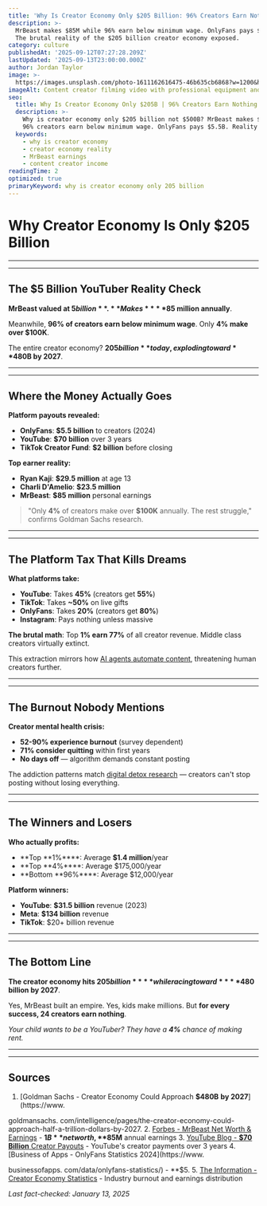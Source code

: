 ```yaml
---
title: 'Why Is Creator Economy Only $205 Billion: 96% Creators Earn Nothing'
description: >-
  MrBeast makes $85M while 96% earn below minimum wage. OnlyFans pays $5.5B. 
  The brutal reality of the $205 billion creator economy exposed.
category: culture
publishedAt: '2025-09-12T07:27:28.209Z'
lastUpdated: '2025-09-13T23:00:00.000Z'
author: Jordan Taylor
image: >-
  https://images.unsplash.com/photo-1611162616475-46b635cb6868?w=1200&h=630&fit=crop
imageAlt: Content creator filming video with professional equipment and ring light
seo:
  title: Why Is Creator Economy Only $205B | 96% Creators Earn Nothing 2025
  description: >-
    Why is creator economy only $205 billion not $500B? MrBeast makes $85M but 
    96% creators earn below minimum wage. OnlyFans pays $5.5B. Reality exposed.
  keywords:
    - why is creator economy
    - creator economy reality
    - MrBeast earnings
    - content creator income
readingTime: 2
optimized: true
primaryKeyword: why is creator economy only 205 billion
---
```


# Why Creator Economy Is Only **$205 Billion**


---


---


## The **$5 Billion** YouTuber Reality Check

**MrBeast valued at **$5 billion**.** Makes ****$85 million** annually**.

Meanwhile, ****96%** of creators earn below minimum wage**.  Only ****4%** make over **$100K****.

The entire creator economy?  ****$205 billion** today, exploding toward **$480B** **by 2027****.


---


---


## Where the Money Actually Goes

**Platform payouts revealed:**
- **OnlyFans**: **$5.5 billion** to creators (2024)
- **YouTube**: **$70 billion** over 3 years
- **TikTok Creator Fund**: **$2 billion** before closing


**Top earner reality:**
- **Ryan Kaji**: **$29.5 million** at age 13
- **Charli D'Amelio**: **$23.5 million** 
- **MrBeast**: **$85 million** personal earnings


> 

> "Only **4%** of creators make over **$100K** annually. The rest struggle,"
 confirms Goldman Sachs research.


---


---


## The Platform Tax That Kills Dreams

**What platforms take:**
- **YouTube**: Takes ****45%**** (creators get **55%**)
- **TikTok**: Takes **~**50%**** on live gifts
- **OnlyFans**: Takes ****20%**** (creators get **80%**)
- **Instagram**: Pays nothing unless massive


**The brutal math**: Top ****1%** earn **77%**** of all creator revenue. Middle class creators virtually extinct.

This extraction mirrors how [AI agents automate content](/technology/ai-agents-revolution-13-billion-market-taking-over-2025), threatening human creators further.


---


---


## The Burnout Nobody Mentions

**Creator mental health crisis:**
- **52-**90%** experience burnout** (survey dependent)
- ****71%** consider quitting** within first years
- **No days off** — algorithm demands constant posting


The addiction patterns match [digital detox research](/psychology/digital-detox-improves-mental-health) — creators can't stop posting without losing everything.


---


---


## The Winners and Losers

**Who actually profits:**
- **Top **1%****: Average **$1.4 million**/year
- **Top **4%****: Average $175,000/year
- **Bottom **96%****: Average $12,000/year


**Platform winners:**
- **YouTube**: **$31.5 billion** revenue (2023)
- **Meta**: **$134 billion** revenue
- **TikTok**: $20+ billion revenue


---


---


## The Bottom Line

**The creator economy hits **$205 billion**** while racing toward ****$480 billion** **by 2027****.

Yes, MrBeast built an empire. Yes, kids make millions. But **for every success, 24 creators earn nothing**.

*Your child wants to be a YouTuber? They have a **4%** chance of making rent.*


---


---


## Sources

1.  [Goldman Sachs - Creator Economy Could Approach **$480B** **by 2027**](https://www.

goldmansachs. com/intelligence/pages/the-creator-economy-could-approach-half-a-trillion-dollars-by-2027.
2. [Forbes - MrBeast Net Worth & Earnings](https://www.forbes.com/profile/mrbeast/) - **$1B** net worth, **$85M** annual earnings
3. [YouTube Blog - **$70 Billion** Creator Payouts](https://blog.youtube/news-and-events/70-billion-youtube-shorts-creator-economy/) - YouTube's creator payments over 3 years
4.  [Business of Apps - OnlyFans Statistics 2024](https://www.

businessofapps. com/data/onlyfans-statistics/) - **$5.
5. [The Information - Creator Economy Statistics](https://www.theinformation.com/articles/creator-economy-statistics-2024) - Industry burnout and earnings distribution

*Last fact-checked: January 13, 2025*
